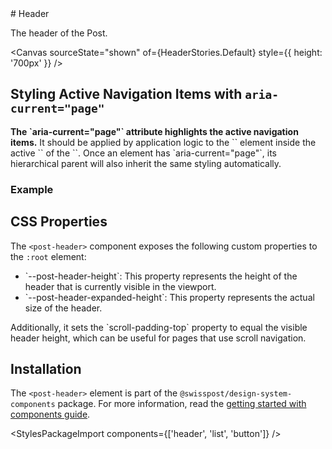 
<Meta of={HeaderStories} />

<div className="docs-title">
  # Header

<link-design of={JSON.stringify(HeaderStories)}></link-design>

</div>

<PackageTag meta={meta}/>

<div className="lead">The header of the Post.</div>

<Canvas sourceState="shown" of={HeaderStories.Default} style={{ height: '700px' }} />
<div className="hide-col-default">
  <Controls of={HeaderStories.Default} />
</div>

## Styling Active Navigation Items with `aria-current="page"`

<p><b>The `aria-current="page"` attribute highlights the active navigation items.</b> It should be applied by application logic to the `<a>` element inside the active `<post-list-item>` of the `<post-mainnavigation>`. Once an element has `aria-current="page"`, its hierarchical parent will also inherit the same styling automatically.</p>

### Example

<Source code={HeaderSelectedClass} language="html" />

## CSS Properties

The `<post-header>` component exposes the following custom properties to the `:root` element:

<ul>
  <li>
    `--post-header-height`: This property represents the height of the header that is currently
    visible in the viewport.
  </li>
  <li>`--post-header-expanded-height`: This property represents the actual size of the header.</li>
</ul>
Additionally, it sets the `scroll-padding-top` property to equal the visible header height, which can
be useful for pages that use scroll navigation.

## Installation

The `<post-header>` element is part of the `@swisspost/design-system-components` package.
For more information, read the [getting started with components guide](/?path=/docs/edfb619b-fda1-4570-bf25-20830303d483--docs).

<StylesPackageImport components={['header', 'list', 'button']} />
